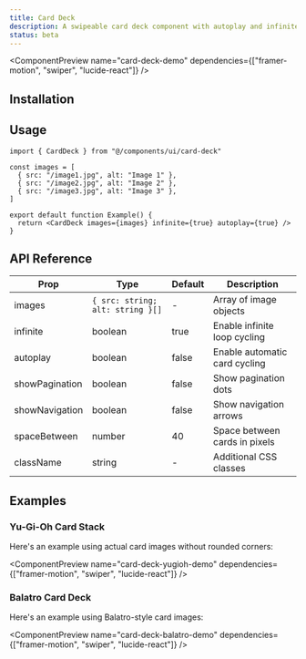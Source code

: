 ```yaml
---
title: Card Deck
description: A swipeable card deck component with autoplay and infinite scroll options.
status: beta
---
```


<ComponentPreview name="card-deck-demo" dependencies={["framer-motion", "swiper", "lucide-react"]} />

## Installation

<Installation name="card-deck" />

## Usage

```tsx
import { CardDeck } from "@/components/ui/card-deck"

const images = [
  { src: "/image1.jpg", alt: "Image 1" },
  { src: "/image2.jpg", alt: "Image 2" },
  { src: "/image3.jpg", alt: "Image 3" },
]

export default function Example() {
  return <CardDeck images={images} infinite={true} autoplay={true} />
}
```

## API Reference

| Prop           | Type                             | Default | Description                   |
| -------------- | -------------------------------- | ------- | ----------------------------- |
| images         | `{ src: string; alt: string }[]` | -       | Array of image objects        |
| infinite       | boolean                          | true    | Enable infinite loop cycling  |
| autoplay       | boolean                          | false   | Enable automatic card cycling |
| showPagination | boolean                          | false   | Show pagination dots          |
| showNavigation | boolean                          | false   | Show navigation arrows        |
| spaceBetween   | number                           | 40      | Space between cards in pixels |
| className      | string                           | -       | Additional CSS classes        |

## Examples

### Yu-Gi-Oh Card Stack

Here's an example using actual card images without rounded corners:

<ComponentPreview name="card-deck-yugioh-demo" dependencies={["framer-motion", "swiper", "lucide-react"]} />

### Balatro Card Deck

Here's an example using Balatro-style card images:

<ComponentPreview name="card-deck-balatro-demo" dependencies={["framer-motion", "swiper", "lucide-react"]} />
